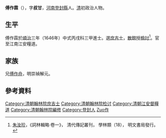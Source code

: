 {{明清人物信息框
| 姓名 = 傅作霖
| 原名 =
| 圖片名稱 = 
| 圖片大小 = 220px
| 圖片說明 = 
| 最高職務 = 江南江安糧道
| 國家 = 大清
| 爵位 =
| 籍貫 = [[河南|河南]][[登封縣|登封縣]]
| 族裔 = 
| 字號 = 字叔甘
| 室名 = 
| 諡號 = 
| 出生日期 = 明萬曆年間
| 出生地點 = 河南登封縣
| 逝世日期 = 卒年不詳
| 逝世地點 = 京師
| 墓葬 =
| 配偶 =
| 親屬 = 兄 [[傅作舟_(解元)|傅作舟]]
| 出身 = 
*順治三年丙戌科同進士出身
| 經歷 = 
| 著作 =
}}

'''傅作霖'''（{{bd|？||？||}}），字'''叔甘'''，[[河南|河南]][[登封縣|登封縣]]人。[[清|清]]初政治人物。

==生平==
傅作霖於[[順治|順治]]三年（1646年）中式丙戌科三甲進士。選[[庶吉士|庶吉士]]，[[散館|散館]]授[[檢討|檢討]]<ref>[[朱汝珍|朱汝珍]]，《詞林輯略·卷一》， 清代傳記叢刊， 學林類（18）， 明文書局發行。</ref>。官至江南江安糧道。

==家族==
兄[[傅作舟_(解元)|傅作舟]]，明崇禎解元。

==參考資料==
{{reflist}}

{{清朝人物小作品}}
{{順治三年丙戌科殿試金榜}}
{{DEFAULTSORT:Fu傅}}
[[Category:清朝翰林院庶吉士|Category:清朝翰林院庶吉士]]
[[Category:清朝翰林院检讨|Category:清朝翰林院检讨]]
[[Category:清朝江安督糧道|Category:清朝江安督糧道]]
[[Category:清朝翰林院編修|Category:清朝翰林院編修]]
[[Category:登封人|Category:登封人]]
[[Category:傅姓|Zuo作]]
